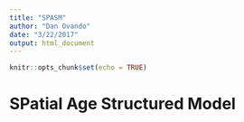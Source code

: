 ```yaml
---
title: "SPASM"
author: "Dan Ovando"
date: "3/22/2017"
output: html_document
---
```


```r
knitr::opts_chunk$set(echo = TRUE)
```

# SPatial Age Structured Model

```r




```

